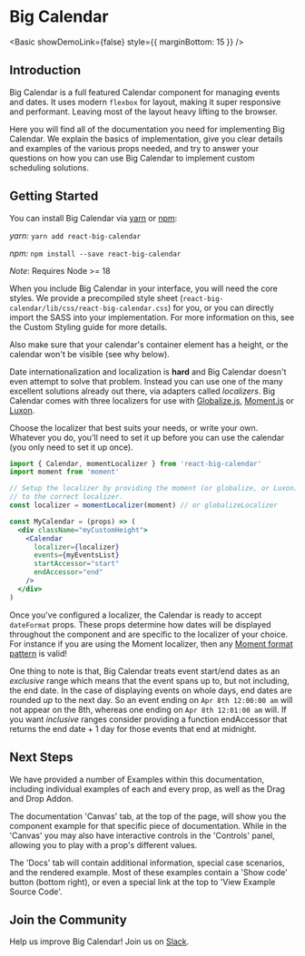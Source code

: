 
<Meta title="About Big Calendar" />

# Big Calendar

<!-- We won't load this in a 'Story' block, as we want it inline without creating subnavigation -->

<Basic showDemoLink={false} style={{ marginBottom: 15 }} />

## Introduction

Big Calendar is a full featured Calendar component for managing events and dates. It uses modern `flexbox` for layout, making it super responsive and performant. Leaving most of the layout heavy lifting to the browser.

Here you will find all of the documentation you need for implementing Big Calendar. We explain the basics of implementation, give you clear details and examples of the various props needed, and try to answer your questions on how you can use Big Calendar to implement custom scheduling solutions.

## Getting Started

You can install Big Calendar via [yarn](https://yarnpkg.com/en/) or [npm](https://www.npmjs.com/):

_yarn:_ `yarn add react-big-calendar`

_npm:_ `npm install --save react-big-calendar`

*Note*: Requires Node >= 18

When you include Big Calendar in your interface, you will need the core styles. We provide a precompiled style sheet (`react-big-calendar/lib/css/react-big-calendar.css`) for you, or you can directly import the SASS into your implementation. For more information on this, see the <LinkTo kind="guides-custom-styling">Custom Styling</LinkTo> guide for more details.

Also make sure that your calendar's container element has a height, or the calendar won't be visible (see why below).

Date internationalization and localization is **hard** and Big Calendar doesn't even attempt to
solve that problem. Instead you can use one of the many excellent solutions already
out there, via adapters called _localizers_. Big Calendar comes with three localizers for use
with [Globalize.js](https://github.com/jquery/globalize), [Moment.js](http://momentjs.com/) or [Luxon](https://moment.github.io/luxon).

Choose the <LinkTo kind="props" story="localizer">localizer</LinkTo> that best suits your needs, or write your own. Whatever you do, you'll need to set it up before you can use the calendar (you only need to set it up once).

```jsx
import { Calendar, momentLocalizer } from 'react-big-calendar'
import moment from 'moment'

// Setup the localizer by providing the moment (or globalize, or Luxon) Object
// to the correct localizer.
const localizer = momentLocalizer(moment) // or globalizeLocalizer

const MyCalendar = (props) => (
  <div className="myCustomHeight">
    <Calendar
      localizer={localizer}
      events={myEventsList}
      startAccessor="start"
      endAccessor="end"
    />
  </div>
)
```

Once you've configured a <LinkTo kind="props" story="localizer">localizer</LinkTo>, the Calendar is ready to accept `dateFormat` props. These props determine how dates will be displayed throughout the component and are specific to the localizer of your choice. For instance if you are using the Moment localizer, then any [Moment format pattern](http://momentjs.com/docs/#/displaying/format/) is valid!

One thing to note is that, Big Calendar treats event start/end dates as an _exclusive_ range which means that the event spans up to, but not including, the end date. In the case of displaying events on whole days, end dates are rounded _up_ to the next day. So an event ending on `Apr 8th 12:00:00 am` will not appear on the 8th, whereas one ending
on `Apr 8th 12:01:00 am` will. If you want _inclusive_ ranges consider providing a function <LinkTo kind="props" story="end-accessor">endAccessor</LinkTo> that returns the end date + 1 day for those events that end at midnight.

## Next Steps

We have provided a number of <LinkTo kind="about-our-examples">Examples</LinkTo> within this documentation, including individual examples of each and every <LinkTo kind="props-full-prop-list">prop</LinkTo>, as well as the Drag and Drop <LinkTo kind="addons-introduction">Addon</LinkTo>.

The documentation 'Canvas' tab, at the top of the page, will show you the component example for that specific piece of documentation. While in the 'Canvas' you may also have interactive controls in the 'Controls' panel, allowing you to play with a prop's different values.

The 'Docs' tab will contain additional information, special case scenarios, and the rendered example. Most of these examples contain a 'Show code' button (bottom right), or even a special link at the top to 'View Example Source Code'.

## Join the Community

Help us improve Big Calendar! Join us on [Slack](https://join.slack.com/t/bigcalendar/shared_invite/zt-1ml1j99af-qIvqOfosMog1W7WxM0~j2Q).
